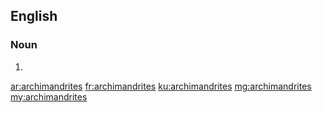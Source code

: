 ==English==

===Noun===
{{head|en|noun plural form}}

# {{plural of|archimandrite|lang=en}}

[[ar:archimandrites]]
[[fr:archimandrites]]
[[ku:archimandrites]]
[[mg:archimandrites]]
[[my:archimandrites]]